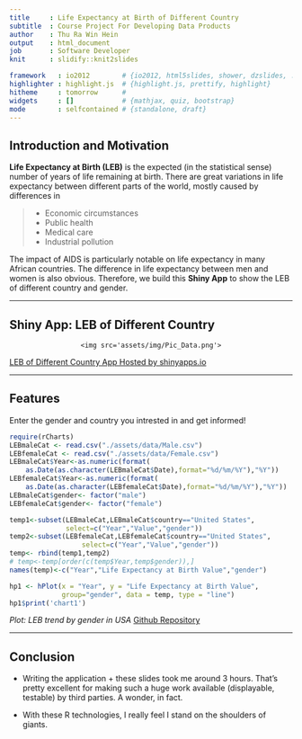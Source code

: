 ```yaml
---
title     : Life Expectancy at Birth of Different Country
subtitle  : Course Project For Developing Data Products
author    : Thu Ra Win Hein
output    : html_document
job       : Software Developer
knit      : slidify::knit2slides

framework   : io2012        # {io2012, html5slides, shower, dzslides, ...}
highlighter : highlight.js  # {highlight.js, prettify, highlight}
hitheme     : tomorrow      #
widgets     : []            # {mathjax, quiz, bootstrap}
mode        : selfcontained # {standalone, draft}
---
```


## Introduction and Motivation
**Life Expectancy at Birth (LEB)** is the expected (in the statistical sense) number of years of life remaining at birth. There are great variations in life expectancy between different parts of the world, mostly caused by differences in 

> * Economic circumstances
> * Public health
> * Medical care 
> * Industrial pollution

The impact of AIDS is particularly notable on life expectancy in many African countries. The difference in life expectancy between men and women is also obvious. Therefore, we build this **Shiny App** to show the LEB of different country and gender.

---

## Shiny App: LEB of Different Country

<div style='text-align: center;'>
    <img src='assets/img/Pic_Data.png'>
</div> 
[LEB of Different Country App Hosted by shinyapps.io](http://thurawinhein.shinyapps.io/ShinyApp) 

---

## Features

Enter the gender and country you intrested in and get informed!

```r
require(rCharts)
LEBmaleCat <- read.csv("./assets/data/Male.csv")
LEBfemaleCat <- read.csv("./assets/data/Female.csv")
LEBmaleCat$Year<-as.numeric(format(
    as.Date(as.character(LEBmaleCat$Date),format="%d/%m/%Y"),"%Y"))
LEBfemaleCat$Year<-as.numeric(format(
    as.Date(as.character(LEBfemaleCat$Date),format="%d/%m/%Y"),"%Y"))
LEBmaleCat$gender<- factor("male")
LEBfemaleCat$gender<- factor("female")

temp1<-subset(LEBmaleCat,LEBmaleCat$country=="United States",
              select=c("Year","Value","gender"))
temp2<-subset(LEBfemaleCat,LEBfemaleCat$country=="United States",
                  select=c("Year","Value","gender"))
temp<- rbind(temp1,temp2)
# temp<-temp[order(c(temp$Year,temp$gender)),]
names(temp)<-c("Year","Life Expectancy at Birth Value","gender")

hp1 <- hPlot(x = "Year", y = "Life Expectancy at Birth Value",
             group="gender", data = temp, type = "line")
hp1$print('chart1')
```

*Plot: LEB trend by gender in USA* 
[Github Repository](https://github.com/thurawinhein/Course_Project-Developing_Data_Products)

---

## Conclusion

- Writing the application + these slides took me around 3 hours.
  That's pretty excellent for making such a huge work available (displayable,
  testable) by third parties.  A wonder, in fact.

- With these R technologies, I really feel I stand on the shoulders of giants.



